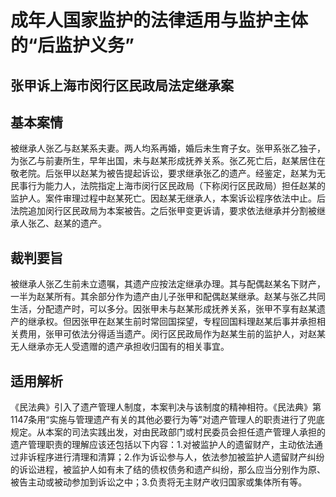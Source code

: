 # 成年人国家监护的法律适用与监护主体的“后监护义务”

  

## 张甲诉上海市闵行区民政局法定继承案

## 基本案情

被继承人张乙与赵某系夫妻。两人均系再婚，婚后未生育子女。张甲系张乙独子，为张乙与前妻所生，早年出国，未与赵某形成抚养关系。张乙死亡后，赵某居住在敬老院。后张甲以赵某为被告提起诉讼，要求继承张乙的遗产。经鉴定，赵某为无民事行为能力人，法院指定上海市闵行区民政局（下称闵行区民政局）担任赵某的监护人。案件审理过程中赵某死亡。因赵某无继承人，本案诉讼程序依法中止。后法院追加闵行区民政局为本案被告。之后张甲变更诉请，要求依法继承并分割被继承人张乙、赵某的遗产。

## 裁判要旨

被继承人张乙生前未立遗嘱，其遗产应按法定继承办理。其与配偶赵某名下财产，一半为赵某所有。其余部分作为遗产由儿子张甲和配偶赵某继承。赵某与张乙共同生活，分配遗产时，可以多分。因张甲未与赵某形成抚养关系，张甲不享有赵某遗产的继承权。但因张甲在赵某生前时常回国探望，专程回国料理赵某后事并承担相关费用，张甲可依法分得适当遗产。闵行区民政局作为赵某生前的监护人，对赵某无人继承亦无人受遗赠的遗产承担收归国有的相关事宜。

## 适用解析

《民法典》引入了遗产管理人制度，本案判决与该制度的精神相符。《民法典》第1147条用“实施与管理遗产有关的其他必要行为等”对遗产管理人的职责进行了兜底规定。从本案的司法实践出发，对由民政部门或村民委员会担任遗产管理人承担的遗产管理职责的理解应该还包括以下内容：1.对被监护人的遗留财产，主动依法通过非诉程序进行清理和清算；2.作为诉讼参与人，依法参加被监护人遗留财产纠纷的诉讼进程，被监护人如有未了结的债权债务和遗产纠纷，那么应当分别作为原、被告主动或被动参加到诉讼之中；3.负责将无主财产收归国家或集体所有等。